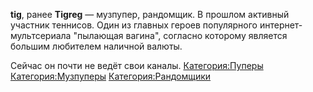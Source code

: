 {{Инфобокс для пуперов
|title2=tig
|другие_ники=
|image3=[[Файл:Tig.jpg|thumb]]
|сферы_творчества=RYTP, RYTPMV
|год_начала=Пример
|image4=Пример
|имя_фамилия=Пример
|дата_рождения=Пример
|место_проживания=Пример
|ссылки=
*[https://www.youtube.com/user/TigReG123 tig], 
*[https://www.youtube.com/channel/UCvfJFTjg7FmiqykDZznlDQg/ tigregq]
}}
'''tig''', ранее '''Tigreg''' — музпупер, рандомщик. В прошлом активный участник теннисов.
Один из главных героев популярного интернет-мультсериала "пылающая вагина", согласно которому является большим любителем наличной валюты.

Сейчас он почти не ведёт свои каналы.
[[Категория:Пуперы]]
[[Категория:Музпуперы]]
[[Категория:Рандомщики]]
{{DISPLAYTITLE:tig}}